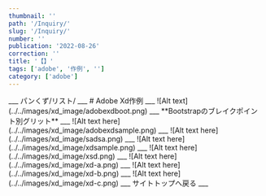 ```yaml
---
thumbnail: ''
path: '/Inquiry/'
slug: '/Inquiry/'
number: ''
publication: '2022-08-26'
correction: ''
title: '【】'
tags: ['adobe', '作例', '']
category: ['adobe']
---
```




<Layout>
___
パンくず/リスト/
___
# Adobe Xd作例
___
![Alt text](../../images/xd_image/adobexdboot.png)
___
**Bootstrapのブレイクポイント別グリット**
___
![Alt text here](../../images/xd_image/adobexdsample.png)
___
![Alt text here](../../images/xd_image/sadsa.png)
___
![Alt text here](../../images/xd_image/xdsample.png)
___
![Alt text here](../../images/xd_image/xsd.png)
___
![Alt text here](../../images/xd_image/xd-a.png)
___
![Alt text here](../../images/xd_image/xd-b.png)
___
![Alt text here](../../images/xd_image/xd-c.png)
___
<Link to="/">サイトトップへ戻る</Link>
___

</Layout>
